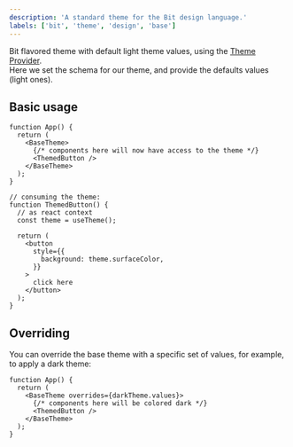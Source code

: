 ```yaml
---
description: 'A standard theme for the Bit design language.'
labels: ['bit', 'theme', 'design', 'base']
---
```



Bit flavored theme with default light theme values, using the [Theme Provider](https://bit.dev/teambit/base-react/themes/theme-provider).  
Here we set the schema for our theme, and provide the defaults values (light ones).

## Basic usage

```tsx
function App() {
  return (
    <BaseTheme>
      {/* components here will now have access to the theme */}
      <ThemedButton />
    </BaseTheme>
  );
}

// consuming the theme:
function ThemedButton() {
  // as react context
  const theme = useTheme();

  return (
    <button
      style={{
        background: theme.surfaceColor,
      }}
    >
      click here
    </button>
  );
}
```

## Overriding

You can override the base theme with a specific set of values, for example, to apply a dark theme:

```tsx
function App() {
  return (
    <BaseTheme overrides={darkTheme.values}>
      {/* components here will be colored dark */}
      <ThemedButton />
    </BaseTheme>
  );
}
```
